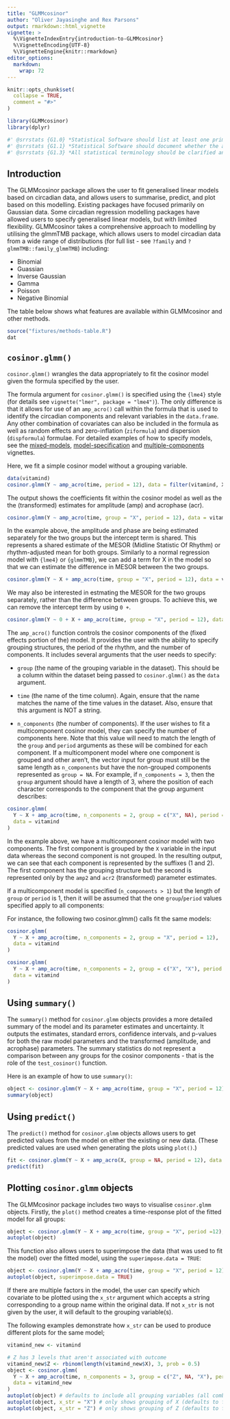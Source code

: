 ```yaml
---
title: "GLMMcosinor"
author: "Oliver Jayasinghe and Rex Parsons"
output: rmarkdown::html_vignette
vignette: >
  %\VignetteIndexEntry{introduction-to-GLMMcosinor}
  %\VignetteEncoding{UTF-8}
  %\VignetteEngine{knitr::rmarkdown}
editor_options: 
  markdown: 
    wrap: 72
---
```


```r
knitr::opts_chunk$set(
  collapse = TRUE,
  comment = "#>"
)
```

```r
library(GLMMcosinor)
library(dplyr)
```

```r
#' @srrstats {G1.0} *Statistical Software should list at least one primary reference from published academic literature.*
#' @srrstats {G1.1} *Statistical Software should document whether the algorithm(s) it implements are:* - *The first implementation of a novel algorithm*; or - *The first implementation within **R** of an algorithm which has previously been implemented in other languages or contexts*; or - *An improvement on other implementations of similar algorithms in **R***.
#' @srrstats {G1.3} *All statistical terminology should be clarified and unambiguously defined.*
```

## Introduction

The GLMMcosinor package allows the user to fit generalised linear models
based on circadian data, and allows users to summarise, predict, and
plot based on this modelling. Existing packages have focused primarily
on Gaussian data. Some circadian regression modelling packages have
allowed users to specify generalised linear models, but with limited
flexibility. GLMMcosinor takes a comprehensive approach to modelling by
utilising the glmmTMB package, which allows users to model circadian
data from a wide range of distributions (for full list - see `?family`
and `?glmmTMB::family_glmmTMB`) including:

-   Binomial
-   Guassian
-   Inverse Gaussian
-   Gamma
-   Poisson
-   Negative Binomial

The table below shows what features are available within GLMMcosinor and
other methods.

```r
source("fixtures/methods-table.R")
dat
```

## `cosinor.glmm()`

`cosinor.glmm()` wrangles the data appropriately to fit the cosinor
model given the formula specified by the user.

The formula argument for `cosinor.glmm()` is specified using the
`{lme4}` style (for details see `vignette("lmer", package = "lme4")`).
The only difference is that it allows for use of an `amp_acro()` call
within the formula that is used to identify the circadian components and
relevant variables in the `data.frame`. Any other combination of
covariates can also be included in the formula as well as random effects
and zero-inflation (`ziformula`) and dispersion (`dispformula`)
formulae. For detailed examples of how to specify models, see the
[mixed-models](https://rwparsons.github.io/GLMMcosinor/articles/mixed-models.html),
[model-specification](https://rwparsons.github.io/GLMMcosinor/articles/model-specification.html)
and
[multiple-components](https://rwparsons.github.io/GLMMcosinor/articles/multiple-components.html)
vignettes.

Here, we fit a simple cosinor model without a grouping variable.

```r
data(vitamind)
cosinor.glmm(Y ~ amp_acro(time, period = 12), data = filter(vitamind, X == 0))
```

The output shows the coefficients fit within the cosinor model as well
as the the (transformed) estimates for amplitude (amp) and acrophase
(acr).

```r
cosinor.glmm(Y ~ amp_acro(time, group = "X", period = 12), data = vitamind)
```

In the example above, the amplitude and phase are being estimated
separately for the two groups but the intercept term is shared. This
represents a shared estimate of the MESOR (Midline Statistic Of Rhythm)
or rhythm-adjusted mean for both groups. Similarly to a normal
regression model with `{lme4}` or `{glmmTMB}`, we can add a term for X
in the model so that we can estimate the difference in MESOR between the
two groups.

```r
cosinor.glmm(Y ~ X + amp_acro(time, group = "X", period = 12), data = vitamind)
```

We may also be interested in estmating the MESOR for the two groups
separately, rather than the difference between groups. To achieve this,
we can remove the intercept term by using `0 +`.

```r
cosinor.glmm(Y ~ 0 + X + amp_acro(time, group = "X", period = 12), data = vitamind)
```

The `amp_acro()` function controls the cosinor components of the (fixed
effects portion of the) model. It provides the user with the ability to
specify grouping structures, the period of the rhythm, and the number of
components. It includes several arguments that the user needs to
specify:

-   `group` (the name of the grouping variable in the dataset). This
    should be a column within the dataset being passed to
    `cosinor.glmm()` as the `data` argument.

-   `time` (the name of the time column). Again, ensure that the name
    matches the name of the time values in the dataset. Also, ensure
    that this argument is NOT a string.

-   `n_components` (the number of components). If the user wishes to fit
    a multicomponent cosinor model, they can specify the number of
    components here. Note that this value will need to match the length
    of the `group` and `period` arguments as these will be combined for
    each component. If a multicomponent model where one component is
    grouped and other aren't, the vector input for group must still be
    the same length as `n_components` but have the non-grouped
    components represented as `group = NA`. For example, if
    `n_components = 3`, then the `group` argument should have a length
    of 3, where the position of each character corresponds to the
    component that the group argument describes:

```r
cosinor.glmm(
  Y ~ X + amp_acro(time, n_components = 2, group = c("X", NA), period = c(12, 8)),
  data = vitamind
)
```

In the example above, we have a multicomponent cosinor model with two
components. The first component is grouped by the `X` variable in the
input data whereas the second component is not grouped. In the resulting
output, we can see that each component is represented by the suffixes (1
and 2). The first component has the grouping structure but the second is
represented only by the `amp2` and `acr2` (transformed) parameter
estimates.

If a multicomponent model is specified (`n_components > 1`) but the
length of `group` or `period` is 1, then it will be assumed that the one
`group`/`period` values specified apply to all components:

For instance, the following two cosinor.glmm() calls fit the same
models:

```r
cosinor.glmm(
  Y ~ X + amp_acro(time, n_components = 2, group = "X", period = 12),
  data = vitamind
)

cosinor.glmm(
  Y ~ X + amp_acro(time, n_components = 2, group = c("X", "X"), period = c(12, 12)),
  data = vitamind
)
```

## Using `summary()`

The `summary()` method for `cosinor.glmm` objects provides a more
detailed summary of the model and its parameter estimates and
uncertainty. It outputs the estimates, standard errors, confidence
intervals, and p-values for both the raw model parameters and the
transformed (amplitude, and acrophase) parameters. The summary
statistics do not represent a comparison between any groups for the
cosinor components - that is the role of the `test_cosinor()` function.

Here is an example of how to use `summary()`:

```r
object <- cosinor.glmm(Y ~ X + amp_acro(time, group = "X", period = 12), data = vitamind)
summary(object)
```

## Using `predict()`

The `predict()` method for `cosinor.glmm` objects allows users to get
predicted values from the model on either the existing or new data.
(These predicted values are used when generating the plots using
`plot()`.)

```r
fit <- cosinor.glmm(Y ~ X + amp_acro(X, group = NA, period = 12), data = vitamind)
predict(fit)
```

## Plotting `cosinor.glmm` objects

The GLMMcosinor package includes two ways to visualise `cosinor.glmm`
objects. Firstly, the `plot()` method creates a time-response plot of
the fitted model for all groups:

```r
object <- cosinor.glmm(Y ~ X + amp_acro(time, group = "X", period =12), data = vitamind)
autoplot(object)
```

This function also allows users to superimpose the data (that was used
to fit the model) over the fitted model, using the
`superimpose.data = TRUE`:

```r
object <- cosinor.glmm(Y ~ X + amp_acro(time, group = "X", period = 12), data = vitamind)
autoplot(object, superimpose.data = TRUE)
```

If there are multiple factors in the model, the user can specify which
covariate to be plotted using the `x_str` argument which accepts a
string corresponding to a group name within the original data. If not
`x_str` is not given by the user, it will default to the grouping
variable(s).

The following examples demonstrate how `x_str` can be used to produce
different plots for the same model;

```r
vitamind_new <- vitamind

# Z has 3 levels that aren't associated with outcome
vitamind_new$Z <- rbinom(length(vitamind_new$X), 3, prob = 0.5)
object <- cosinor.glmm(
  Y ~ X + amp_acro(time, n_components = 3, group = c("Z", NA, "X"), period = c(12, 10, 8)),
  data = vitamind_new
)
autoplot(object) # defaults to include all grouping variables (all combinations of X and Z)
autoplot(object, x_str = "X") # only shows grouping of X (defaults to first level of Z)
autoplot(object, x_str = "Z") # only shows grouping of Z (defaults to first level of X)
```

```{}
```
